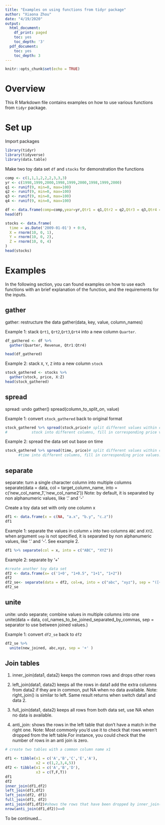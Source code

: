 ```yaml
---
title: "Examples on using functions from tidyr package"
author: "Xiaona Zhou"
date: "4/19/2020"
output:
  html_document:
    df_print: paged
    toc: yes
    toc_depth: '3'
  pdf_document:
    toc: yes
    toc_depth: 3
---
```


```r
knitr::opts_chunk$set(echo = TRUE)
```

# Overview

This R Markdown file contains examples on how to use various functions from `tidyr` package. 

# Set up

Import packages

```r
library(tidyr)
library(tidyverse)
library(data.table)
```

Make two toy data set `df` and `stocks` for demonstration the functions

```r
comp <- c(1,1,1,2,2,2,3,3,3)
yr <- c(1998,1999,2000,1998,1999,2000,1998,1999,2000)
q1 <- runif(9, min=0, max=100)
q2 <- runif(9, min=0, max=100)
q3 <- runif(9, min=0, max=100)
q4 <- runif(9, min=0, max=100)

df <- data.frame(comp=comp,year=yr,Qtr1 = q1,Qtr2 = q2,Qtr3 = q3,Qtr4 = q4)
head(df)

stocks <- data.frame(
  time = as.Date('2009-01-01') + 0:9,
  X = rnorm(10, 0, 1),
  Y = rnorm(10, 0, 2),
  Z = rnorm(10, 0, 4)
)
head(stocks)
```

# Examples

In the following section, you can found examples on how to use each functions with an brief explanation of the function, and the requirements for the inputs.

## gather

gather: restructure the data 
gather(data, key, value, column_names)

Example 1: stack `Qrt1`, `Qrt2`,`Qrt3`,`Qrt4` into a new column `Quarter`.
```r
df_gathered <- df %>% 
  gather(Quarter, Revenue, Qtr1:Qtr4)

head(df_gathered)
```


Example 2: stack `X`, `Y`, `Z` into a new column `stock`
```r
stock_gathered <- stocks %>% 
  gather(stock, price, X:Z)
head(stock_gathered)
```

## spread

spread: undo gather()
spread(column_to_split_on, value)

Example 1: convert `stock_gathered` back to original format 
```r

stock_gathered %>% spread(stock,price)# split different values within column 
#           stock into different columns, fill in corresponding price values. 
```

Example 2: spread the data set out base on time
```r
stock_gathered %>% spread(time, price)# split different values within column 
      #time into different columns, fill in corresponding price values. 
```


## separate

separate: turn a single character column into multiple columns
separate(data = data, col = target_column_name, into = c('new_col_name_1','new_col_name2'))
Note: by default, it is separated by non alphanumeric values, like '.' and '-'

Create a toy data set with only one column x
```r
df1 <- data.frame(x = c(NA, "a.x", "b.y", "c.z"))
df1
```

Example 1: separate the values in column `x` into two columns `ABC` and `XYZ`. when argument `sep` is not specified, it is separated by non alphanumeric values, like '.' and '-'. See example 2. 
```r
df1 %>% separate(col = x, into = c("ABC", "XYZ"))
```

Example 2: separate by '+'

```r
#create another toy data set
df2 <- data.frame(x= c('1+0', "1+0.5", "1+1", "1+2"))
df2
df2_se<- separate(data = df2, col=x, into = c("abc", "xyz"), sep = "([+])")# separate on +
df2_se
```


## unite

unite: undo separate; combine values in multiple columns into one 
unite(data = data, col_names_to_be_joined_separated_by_commas, sep = separator to use between joined values.)

Example 1: convert `df2_se` back to `df2` 
```r
df2_se %>% 
  unite(new_joined, abc,xyz, sep = '+' )

```


## Join tables
1. inner_join(data1, data2) keeps the common rows and drops other rows
2. left_join(data1, data2) keeps all the rows in data1 add the extra columns from data2 if they are in common, put NA when no data available.
Note: right_join() is similar to left. Same result returns when switch data1 and data 2. 

3. full_join(data1, data2) keeps all rows from both data set, use NA when no data is available. 

4. anti_join: shows the rows in the left table that don't have a match in the right one.
Note: Most commonly you'd use it to check that rows weren't dropped from the left table.For instance, you could check that the number of rows in an anti join is zero.


```r
# create two tables with a common column name x1

df1 <- tibble(x1 = c('A','B','C','E','A'),
              x2 = c(1,2,3,4,5))
df2 <- tibble(x1 = c('A','B','D'),
              x3 = c(T,F,T))
df1
df2
inner_join(df1,df2)
left_join(df1,df2)
left_join(df2, df1)
full_join(df1, df2)
anti_join(df1,df2)#shows the rows that have been dropped by inner_join()
nrow(anti_join(df1,df2))==0
```


To be continued...